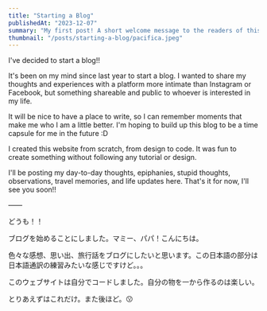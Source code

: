 ```yaml
---
title: "Starting a Blog"
publishedAt: "2023-12-07"
summary: "My first post! A short welcome message to the readers of this website."
thumbnail: "/posts/starting-a-blog/pacifica.jpeg"
---
```


<HeroImage
  src="/posts/starting-a-blog/pacifica.jpeg"
  alt="Seattle skyline with Mount Rainier in the background"
  caption="Seattle skyline with Mount Rainier in the background"
/>

I've decided to start a blog!!

It's been on my mind since last year to start a blog. I wanted to share my thoughts and experiences with a platform more intimate than Instagram or Facebook, but something shareable and public to whoever is interested in my life.

It will be nice to have a place to write, so I can remember moments that make me who I am a little better. I'm hoping to build up this blog to be a time capsule for me in the future :D

I created this website from scratch, from design to code. It was fun to create something without following any tutorial or design.

I'll be posting my day-to-day thoughts, epiphanies, stupid thoughts, observations, travel memories, and life updates here. That's it for now, I'll see you soon!!

——

どうも！！

ブログを始めることにしました。マミー、パパ！こんにちは。

色々な感想、思い出、旅行話をブログにしたいと思います。この日本語の部分は日本語通訳の練習みたいな感じですけど。。。

このウェブサイトは自分でコードしました。自分の物を一から作るのは楽しい。

とりあえずはこれだけ。また後ほど。😗
